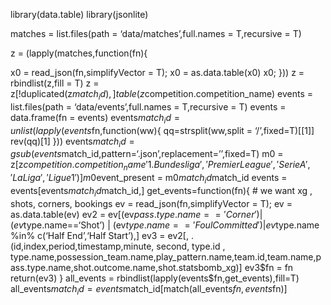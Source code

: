 library(data.table)
library(jsonlite)

matches = list.files(path = 'data/matches',full.names = T,recursive = T)

z = (lapply(matches,function(fn){
  
  x0 = read_json(fn,simplifyVector = T);
  x0 = as.data.table(x0)
  x0;
}))
z = rbindlist(z,fill = T)
z = z[!duplicated(z$match_id),]
table(z$competition.competition_name)
events = list.files(path = 'data/events',full.names = T,recursive = T)
events = data.frame(fn = events)
events$match_id = unlist(lapply(events$fn,function(ww){
  qq=strsplit(ww,split = '/',fixed=T)[[1]]
  rev(qq)[1]
}))
events$match_id = gsub(events$match_id,pattern='.json',replacement='',fixed=T)
m0 = z[z$competition.competition_name %in% c(
  '1. Bundesliga',
  'Premier League',
  'Serie A',
  'La Liga',
  'Ligue 1'
)]
m0$event_present = m0$match_id %in% events$match_id
events = events[events$match_id %in% m0$match_id,]
get_events=function(fn){
# we want xg , shots, corners, bookings
ev = read_json(fn,simplifyVector = T);
ev = as.data.table(ev)
ev2 = ev[(ev$pass.type.name == 'Corner') | (ev$type.name=='Shot') | (ev$type.name=='Foul Committed') | ev$type.name %in% c('Half End','Half Start'),]
ev3 = ev2[, .(id,index,period,timestamp,minute, second, type.id , type.name,possession_team.name,play_pattern.name,team.id,team.name,pass.type.name,shot.outcome.name,shot.statsbomb_xg)]
ev3$fn = fn
return(ev3)
}
all_events = rbindlist(lapply(events$fn,get_events),fill=T)
all_events$match_id = events$match_id[match(all_events$fn,events$fn)]

